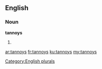 ==English==

===Noun===
'''tannoys'''

# {{plural of|[[tannoy]]}}

[[Category:English plurals]]

[[ar:tannoys]]
[[fr:tannoys]]
[[ku:tannoys]]
[[my:tannoys]]